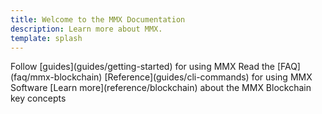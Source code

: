 ```yaml
---
title: Welcome to the MMX Documentation
description: Learn more about MMX.
template: splash
---
```



<CardGrid>
	<Card title="Guides" icon="pencil">
		Follow [guides](guides/getting-started) for using MMX
	</Card>
	<Card title="Frequently Asked Questions" icon="information">
		Read the [FAQ](faq/mmx-blockchain)
	</Card>
	<Card title="Software Reference" icon="laptop">
		[Reference](guides/cli-commands) for using MMX Software
	</Card>
	<Card title="Technical Reference" icon="open-book">
		[Learn more](reference/blockchain) about the MMX Blockchain key concepts
	</Card>
</CardGrid>

